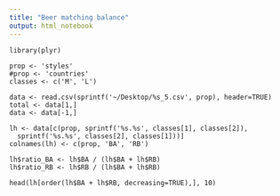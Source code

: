```yaml
---
title: "Beer matching balance"
output: html_notebook
---
```


```
library(plyr)

prop <- 'styles'
#prop <- 'countries'
classes <- c('M', 'L')

data <- read.csv(sprintf('~/Desktop/%s_5.csv', prop), header=TRUE)
total <- data[1,]
data <- data[-1,]

lh <- data[c(prop, sprintf('%s.%s', classes[1], classes[2]),
  sprintf('%s.%s', classes[2], classes[1]))]
colnames(lh) <- c(prop, 'BA', 'RB')

lh$ratio_BA <- lh$BA / (lh$BA + lh$RB)
lh$ratio_RB <- lh$RB / (lh$BA + lh$RB)

head(lh[order(lh$BA + lh$RB, decreasing=TRUE),], 10)
```
